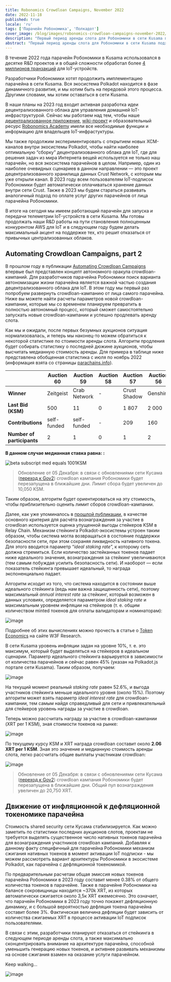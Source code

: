 ```yaml
---
title: Robonomics Crowdloan Campaigns, November 2022
date: 2022-11-18
published: true
locale: 'ru'
tags: ['Парачейн Робономика', 'Полкадот']
cover_image: /blog/images/robonomics-crowdloan-campaigns-november-2022/cover.jpg
description: "Первый период аренды слота для Робономики в сети Kusama подходит к концу. Выиграв аукцион #20, мы получили возможность запустить, настроить и проверить работу первых проектов на базе Робономики внутри экосистемы Polkadot."
abstract: "Первый период аренды слота для Робономики в сети Kusama подходит к концу. Выиграв аукцион #20, мы получили возможность запустить, настроить и проверить работу первых проектов на базе Робономики внутри экосистемы Polkadot."
---
```



В течение 2022 года парачейн Робономики в Kusama использовался в десятке R&D проектов и в общей сложности обработал более [4 миллионов транзакций](https://robonomics.subscan.io/) для IoT-устройств.

Разработчики Робономики хотят продолжить имплементацию парачейна в сети Kusama. Вся экосистема Polkadot находится в фазе динамичного развития, и мы хотим быть на передовой этого процесса. Другими словами, мы хотим оставаться в сети Kusama. 

В наши планы на 2023 год входит активная разработка идеи децентрализованного облака для управления домашней IoT-инфраструктурой. Сейчас мы работаем над тем, чтобы наше [децентрализованное приложение](https://robonomics.app/), [wiki-проект](https://wiki.robonomics.network/) и образовательный ресурс [Robonomics Academy](http://Robonomics.academy) имели все необходимые функции и информацию для владельцев IoT-инфрастуктуры. 

Мы также продолжим экспериментировать с открытием новых XCM-каналов внутри экосистемы Polkadot, чтобы найти наиболее оптимальную “сборку” децентрализованного облака для IoT, где для решения задач из мира Интернета вещей используется не только наш парачейн, но вся экосистема парачейнов в целом. Например, один из наиболее очевидных сценариев в данном направлении — это проект децентрализованного хранилища данных Crust Network, с которым мы уже открыли канал. В 2023 году всем пользователям IoT-подписок Робономики будет автоматически оплачиваться хранение данных внутри сети Crust. Также в 2023 мы будем стараться развивать аналогичный подход по оплате услуг других парачейнов от лица парачейна Робономики.

В итоге на сегодня мы имеем работающий парачейн для запуска и передачи телеметрии IoT-устройств в сети Kusama. Мы готовы продолжать наши R&D работы на пути становления полноценным конкурентом AWS для IoT и в следующем году будем делать максимальный акцент на поддержке тех, кто решит отказаться от привычных централизованных облаков.


## Automating Crowdloan Campaigns, part 2

В прошлом году в публикации [Automating Crowdloan Campaigns](https://robonomics.network/blog/automating-kusama-crowdloan-campaigns/) впервые был представлен концепт автономного оракула crowdloan-кампаний. Для разработчиков парачейна Робономики поиск варианта автономизации жизни парачейна является важной частью создания децентрализованного облака для IoT. В этом году мы первый раз попробуем развернуть crowdloan-кампанию от лица самого парачейна. Ниже вы можете найти расчеты параметров новой crowdloan-кампании, которые мы со временем планируем превратить в полностью автономный процесс, который сможет самостоятельно запускать новые crowdloan-кампании и успешно продлевать аренду слота. 

Как мы и ожидали, после первых безумных аукционов ситуация нормализовалась, и теперь мы наконец-то можем обратиться к некоторой статистике по стоимости аренды слота. Алгоритм продления будет собирать статистику о последней дюжине аукционов, чтобы высчитать медианную стоимость аренды. Для примера в таблице ниже представлена обобщенная статистика с июля по ноябрь 2022 (информация взята со страницы [parachains.info](https://parachains.info/auctions/)).

<div class="big-table">

  |                              | Auction 60   | Auction 59     | Auction 58 | Auction 57   | Auction 56 | Auction 55   | Auction 54      | Auction 53   | Auction 52   | Auction 51 | Auction 50  | Auction 49      | Auction 48    | 
  |------------------------------|--------------|----------------|------------|--------------|------------|--------------|-----------------|--------------|--------------|------------|-------------|-----------------|---------------|                                            
  | **Winner**                   | Zeitgeist    | Crab Network   | -          | Crust Shadow | Genshiro   | DAO IPCI     | Parathread 2223 | Quartz       | Bit.Country  | Snow       | Subsocial   | Parathread 2130 | GM Parachain  |
  | **Last Bid (KSM)**           | 500          | 11             | 0          | 1 807        | 2 000      | 111          | 1 001           | 1 005        | 3 500        | 13 926     | 1 001       | 1 131           | 5 014         |
  | **Contributions**            | self-funded  | self-funded    | -          | 209          | 160        | self-funded  | self-funded     | self-funded  | self-funded  | 782        | self-funded | self-funded     | 738           |
  | **Number of participants**   | 2            | 1              | 0          | 1            | 2          | 2            | 2               | 2            | 2            | 1          | 1           | 1               | 1             |

</div>


<TextCard alignContent="center" back="transparent">

**В данном случае медианная ставка равна: :**

![beta subscript med equals 1001KSM](/blog/images/robonomics-crowdloan-campaigns-november-2022/formula-1.svg)

</TextCard>

> Обновление от 05 Декабря: в связи с обновлениями сети Кусама ([переход к Gov2](https://twitter.com/nachortti/status/1588203599129190403)) crowdloan кампания Робономики будет перезапущена в ближайшие дни. Лимит сбора будет увеличен до 10,050 KSM.

Таким образом, алгоритм будет ориентироваться на эту стоимость, чтобы приблизительно оценить лимит сборов crowdloan-кампании. 

Далее, как уже упоминалось в [прошлой публикации](https://robonomics.network/blog/automating-kusama-crowdloan-campaigns/), в качестве основного критерия для расчёта вознаграждения за участие в crowdloan используется оценка упущенной выгоды стейкеров KSM в Relay Chain. Механизм стейкинга Polkadot-экосистемы устроен таким образом, чтобы система могла возвращаться в состояние поддержки безопасности сети, при этом сохраняя ликвидность нативного токена. Для этого вводится параметр “*ideal staking rate*”, к которому сеть должна стремиться. Если количество застейканных токенов падает ниже идеального значения, вознаграждения за стейкинг увеличиваются (тем самым побуждая усилить безопасность сети). И наоборот — если показатель стейкинга превышает идеальный, то награда экспоненциально падает. 

Алгоритм исходит из того, что система находится в состоянии выше идеального стейкинга (ведь нам важна защищенность сети), поэтому максимальный *annual interest rate* за стейкинг, который возможен в данных условиях, определяется параметром *ideal staking rate* и максимальным уровнем инфляции на стейкеров (т. е. общим количеством minted токенов для оплаты валидаторам и номинаторам):

![image](/blog/images/robonomics-crowdloan-campaigns-november-2022/formula-2.svg)

Подробнее об этих вычислениях можно прочесть в статье о [Token Economics](https://research.web3.foundation/en/latest/polkadot/overview/2-token-economics.html) на сайте W3F Research.

В сети Kusama уровень инфляции задан на уровне 10%, т. е. это максимум, который будет выделяться на стейкеров в идеальном сценарии. Параметр идеального стейкинга варьируется в зависимости от количества парачейнов и сейчас равен 45% (указан на Polkadot.js портале сети Kusama). Таким образом, получаем:

![image](/blog/images/robonomics-crowdloan-campaigns-november-2022/formula-3.svg)

На текущий момент реальный *staking rate* равен 52.6%, и выгода участников стейкинга меньше идеального уровня (около 15%). Поэтому алгоритм может взять параметр *ideal interest rate* для crowdloan-кампании, тем самым найдя справедливый для сети и привлекательный для стейкеров уровень награды за участие в crowdloan. 

Теперь можно рассчитать награду за участие в crowdloan-кампании (XRT per 1 KSM), зная стоимости токенов на рынке:

![image](/blog/images/robonomics-crowdloan-campaigns-november-2022/formula-4.svg)

По текущему курсу KSM и XRT награда crowdloan составит около **2.06 XRT per 1 KSM**. Зная это значение и медианную стоимость аренды слота, легко рассчитать общие выплаты участникам crowdloan:

![image](/blog/images/robonomics-crowdloan-campaigns-november-2022/formula-5.svg)

> Обновление от 05 Декабря: в связи с обновлениями сети Кусама ([переход к Gov2](https://twitter.com/nachortti/status/1588203599129190403)) crowdloan кампания Робономики будет перезапущена в ближайшие дни. Общий пул вознаграждения увеличен до 20,750 XRT.


## Движение от инфляционной к дефляционной токеномике парачейна

Стоимость shared security сети Кусама стабилизируется. Как можно заметить по статистики последних аукционов слотов, проектам не требуется выделять существенное число нативных токенов парачейна для вознаграждения участников crowdloan кампаний. Добавляя к данному факту специфичный для парачейна Робономики механизм сжигания нативных токенов в момент активации IoT подписки - мы можем рассмотреть вариант архитектуры Робономики в экосистеме Polkadot, как парачейна с дефляционной токеномикой. 

По предварительным расчетам общая эмиссия новых токенов парачейна Робономики в 2023 году составит менее 0.38% от общего количества токенов в парачейне. Также в парачейне Робономики на балансе сокровищницы находится ~370k XRT, из которых автоматически сжигается около 3,5к XRT ежемесячно. Это означает, что парачейн Робономики в 2023 году точно покажет дефляционную динамику, и с большой вероятностью дефляция токена парачейна составит более 3%. Фактическая величина дефляции будет зависить от количества сжигаемых XRT в процессе активации IoT подписок пользователями. 

В связи с этим, разработчики планируют отказаться от стейкинга в следующем периоде аренды слота, а также максимально сконцентрировать внимание на архитектуре парачейна, способной уменьшить генерацию новых токенов, и активнее развивать механизмы на основе сжигания взамен на оказание услуги парачейном.

Keep walking…

![image](/blog/images/robonomics-crowdloan-campaigns-november-2022/keep-walking.jpg)

